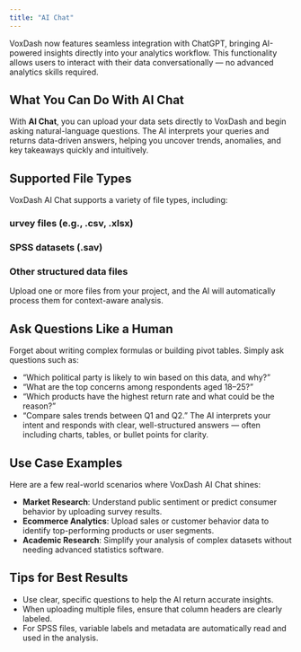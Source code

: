 ```yaml
---
title: "AI Chat" 
---
```


VoxDash now features seamless integration with ChatGPT, bringing AI-powered insights directly into your analytics workflow. This functionality allows users to interact with their data conversationally — no advanced analytics skills required.

## **What You Can Do With AI Chat**

With **AI Chat**, you can upload your data sets directly to VoxDash and begin asking natural-language questions. The AI interprets your queries and returns data-driven answers, helping you uncover trends, anomalies, and key takeaways quickly and intuitively.

## **Supported File Types**
VoxDash AI Chat supports a variety of file types, including:
### urvey files (e.g., .csv, .xlsx)
### SPSS datasets (.sav)
### Other structured data files
Upload one or more files from your project, and the AI will automatically process them for context-aware analysis.

## **Ask Questions Like a Human**
Forget about writing complex formulas or building pivot tables. Simply ask questions such as:
* “Which political party is likely to win based on this data, and why?”
* “What are the top concerns among respondents aged 18–25?”
* “Which products have the highest return rate and what could be the reason?”
* “Compare sales trends between Q1 and Q2.”
The AI interprets your intent and responds with clear, well-structured answers — often including charts, tables, or bullet points for clarity.

## **Use Case Examples**
Here are a few real-world scenarios where VoxDash AI Chat shines:
* **Market Research**: Understand public sentiment or predict consumer behavior by uploading survey results.
* **Ecommerce Analytics**: Upload sales or customer behavior data to identify top-performing products or user segments.
* **Academic Research**: Simplify your analysis of complex datasets without needing advanced statistics software.
## **Tips for Best Results**
* Use clear, specific questions to help the AI return accurate insights.
* When uploading multiple files, ensure that column headers are clearly labeled.
* For SPSS files, variable labels and metadata are automatically read and used in the analysis.